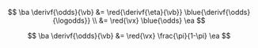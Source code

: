 :::{#thm-d_odds_d_beta}

$$
\ba
\derivf{\odds}{\vb}
&= \red{\derivf{\eta}{\vb}} \blue{\derivf{\odds}{\logodds}}
\\
&= \red{\vx} \blue{\odds}
\ea
$$

:::

:::{#cor-d_odds_d_beta}

$$
\ba
\derivf{\odds}{\vb}
&= \red{\vx} \frac{\pi}{1-\pi}
\ea
$$

:::
